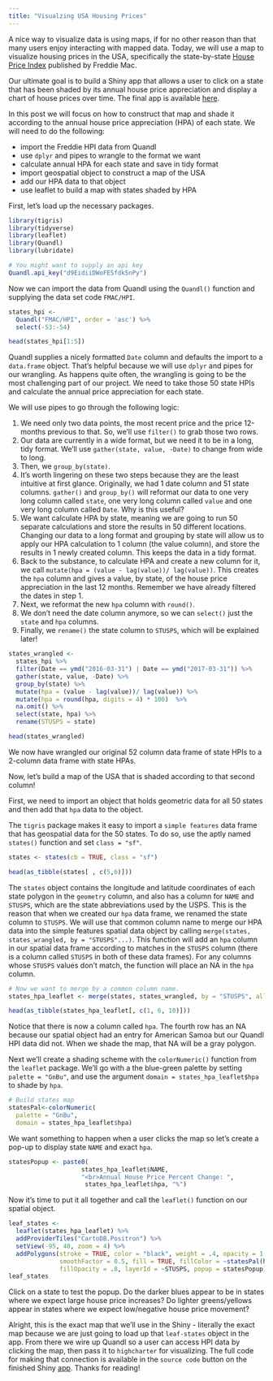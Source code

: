 ```yaml
---
title: "Visualzing USA Housing Prices"
---
```


A nice way to visualize data is using maps, if for no other reason than that many users enjoy interacting with mapped data. Today, we will use a map to visualize housing prices in the USA, specifically the state-by-state [House Price Index](http://www.freddiemac.com/research/indices/house-price-index.html) published by Freddie Mac. 

Our ultimate goal is to build a Shiny app that allows a user to click on a state that has been shaded by its annual house price appreciation and display a chart of house prices over time. The final app is available [here](https://jkr216.shinyapps.io/visualizing-usa-house-prices/). 

In this post we will focus on how to construct that map and shade it according to the annual house price appreciation (HPA) of each state. We will need to do the following:

- import the Freddie HPI data from Quandl
- use `dplyr` and pipes to wrangle to the format we want 
- calculate annual HPA for each state and save in tidy format
- import geospatial object to construct a map of the USA 
- add our HPA data to that object
- use leaflet to build a map with states shaded by HPA

First, let's load up the necessary packages.

```r
library(tigris)
library(tidyverse)
library(leaflet)
library(Quandl)
library(lubridate)

# You might want to supply an api key
Quandl.api_key("d9EidiiDWoFESfdk5nPy")

```

Now we can import the data from Quandl using the `Quandl()` function and supplying the data set code `FMAC/HPI`. 

```r

states_hpi <- 
  Quandl("FMAC/HPI", order = 'asc') %>% 
  select(-53:-54)

head(states_hpi[1:5])
```  

Quandl supplies a nicely formatted `Date` column and defaults the import to a `data.frame` object. That's helpful because we will use `dplyr` and pipes for our wrangling. As happens quite often, the wrangling is going to be the most challenging part of our project. We need to take those 50 state HPIs and calculate the annual price appreciation for each state.  

We will use pipes to go through the following logic:  

1. We need only two data points, the most recent price and the price 12-months previous to that. So, we'll use `filter()` to grab those two rows. 
2. Our data are currently in a wide format, but we need it to be in a long, tidy format. We'll use `gather(state, value, -Date)` to change from wide to long. 
3. Then, we  `group_by(state)`.
4. It's worth lingering on these two steps because they are the least intuitive at first glance. Originally, we had 1 date column and 51 state columns. `gather()` and `group_by()` will reformat our data to one very long column called `state`, one very long column called `value` and one very long column called `Date`. Why is this useful?  
5. We want calculate HPA by state, meaning we are going to run 50 separate calculations and store the results in 50 different locations. Changing our data to a long format and grouping by state will allow us to apply our HPA calculation to 1 column (the value column), and store the results in 1 newly created column. This keeps the data in a tidy format. 
6. Back to the substance, to calculate HPA and create a new column for it, we call `mutate(hpa = (value - lag(value))/ lag(value))`. This creates the `hpa` column and gives a value, by state, of the house price appreciation in the last 12 months. Remember we have already filtered the dates in step 1.
7. Next, we reformat the new `hpa` column with `round()`.
8. We don't need the date column anymore, so we can `select()` just the `state` and `hpa` columns. 
9. Finally, we `rename()` the state column to `STUSPS`, which will be explained later!


```r

states_wrangled <- 
  states_hpi %>%
  filter(Date == ymd("2016-03-31") | Date == ymd("2017-03-31")) %>%
  gather(state, value, -Date) %>% 
  group_by(state) %>% 
  mutate(hpa = (value - lag(value))/ lag(value)) %>%
  mutate(hpa = round(hpa, digits = 4) * 100)  %>%
  na.omit() %>% 
  select(state, hpa) %>% 
  rename(STUSPS = state)

head(states_wrangled)
```

We now have wrangled our original 52 column data frame of state HPIs to a 2-column data frame with state HPAs.

Now, let's build a map of the USA that is shaded according to that second column!

First, we need to import an object that holds geometric data for all 50 states and then add that `hpa` data to the object. 

The `tigris` package makes it easy to import a `simple features` data frame that has geospatial data for the 50 states. To do so, use the aptly named `states()` function and set `class = "sf"`.

```r
states <- states(cb = TRUE, class = "sf")

head(as_tibble(states[ , c(5,6)]))
```

The `states` object contains the longitude and latitude coordinates of each state polygon in the `geometry` column, and also has a column for `NAME` and `STUSPS`, which are the state abbreviations used by the USPS.  This is the reason that when we created our `hpa` data frame, we renamed the state column to `STUSPS`. We will use that common column name to merge our HPA data into the simple features spatial data object by calling `merge(states, states_wrangled, by = "STUSPS"...)`. This function will add an `hpa` column in our spatial data frame according to matches in the `STUSPS` column (there is a column called `STUSPS` in both of these data frames). For any columns whose `STUSPS` values don't match, the function will place an NA in the `hpa` column. 

```r
# Now we want to merge by a common column name. 
states_hpa_leaflet <- merge(states, states_wrangled, by = "STUSPS", all.x = TRUE)

head(as_tibble(states_hpa_leaflet[, c(1, 6, 10)]))
```

Notice that there is now a column called `hpa`. The fourth row has an NA because our spatial object had an entry for American Samoa but our Quandl HPI data did not. When we shade the map, that NA will be a gray polygon.

Next we'll create a shading scheme with the `colorNumeric()` function from the `leaflet` package. We'll go with a the blue-green palette by setting `palette = "GnBu"`, and use the argument `domain = states_hpa_leaflet$hpa` to shade by `hpa`.

```r
# Build states map
statesPal<-colorNumeric(
  palette = "GnBu",
  domain = states_hpa_leaflet$hpa)
```

We want something to happen when a user clicks the map so let's create a pop-up to display state `NAME` and  exact `hpa`.

```r

statesPopup <- paste0( 
                    states_hpa_leaflet$NAME,
                    "<br>Annual House Price Percent Change: ", 
                     states_hpa_leaflet$hpa, "%")
```

Now it's time to put it all together and call the `leaflet()` function on our spatial object.

```r

leaf_states <- 
  leaflet(states_hpa_leaflet) %>% 
  addProviderTiles("CartoDB.Positron") %>%   
  setView(-95, 40, zoom = 4) %>% 
  addPolygons(stroke = TRUE, color = "black", weight = .4, opacity = 1.0, 
              smoothFactor = 0.5, fill = TRUE, fillColor = ~statesPal(hpa), 
              fillOpacity = .8, layerId = ~STUSPS, popup = statesPopup)
leaf_states
```

Click on a state to test the popup. Do the darker blues appear to be in states where we expect large house price increases? Do lighter greens/yellows appear in states where we expect low/negative house price movement? 

Alright, this is the exact map that we'll use in the Shiny -  literally the exact map because we are just going to load up that `leaf-states` object in the app. From there we wire up Quandl so a user can access HPI data by clicking the map, then pass it to `highcharter` for visualizing. The full code for making that connection is available in the `source code` button on the finished Shiny [app](https://jkr216.shinyapps.io/visualizing-usa-house-prices/). Thanks for reading! 






